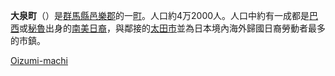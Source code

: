 {{日本町村|
自治體名=大泉|
町村=町|
圖像=[[File:KoizumiCastleRuin.JPG|240px]]|
圖像說明=[[小泉城|小泉城]]（富岡城）遺跡|
町村章=|
日文原名=大泉町|
平假名=おおいずみまち|
羅馬字拼音=Ōizumi-machi|
都道府縣=群馬縣|
支廳=|
郡=邑樂郡|
編號=10524-4|
面積=17.93|
邊界未定=|
人口=42,178|
統計時間=2007年8月31日|
自治體=[[太田市|太田市]]、[[邑樂町|邑樂町]]、[[千代田町|千代田町]]、<br />[[埼玉縣|埼玉縣]]：[[熊谷市|熊谷市]]|
樹=|
花=|
鳥=|
其他象徵物=|
其他象徵=|
郵遞區號=370-0595|
所在地=邑樂郡大泉町日之出55番1号|
電話號碼=276-63-3111|
外部連結=http://www.town.oizumi.gunma.jp/|
經度=|
緯度=|
地圖=|
註記=
}}
'''大泉町'''（{{jpn|j=大泉町|hg=おおいずみまち|rm=Ōizumi machi|f=y}}）是[[群馬縣|群馬縣]][[邑樂郡|邑樂郡]]的一[[町|町]]。人口約4万2000人。人口中約有一成都是[[巴西|巴西]]或[[秘魯|秘魯]]出身的[[日裔|南美日裔]]，與鄰接的[[太田市|太田市]]並為日本境內海外歸國日裔勞動者最多的市鎮。

{{群馬縣}}

{{Authority control}}
[[Category:群馬縣的市町村|Oizumi-machi]]